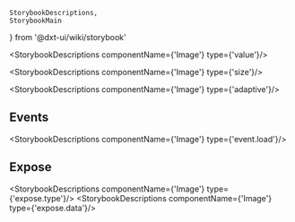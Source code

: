     StorybookDescriptions,
    StorybookMain
} from '@dxt-ui/wiki/storybook'


[//]: # (:documentation-import [!] System label / Системная метка)
[//]: # (:documentation-import [!] System label / Системная метка)

<Meta of={Image}/>
<StorybookMain
    name={ImageWikiStorybook.getName()}
    description={ImageWikiStorybook.getDescription()}
    story={Image.Image}
/>

[//]: # (:documentation-body [!] System label / Системная метка)

<StorybookDescriptions componentName={'Image'} type={'value'}/>
<Canvas of={Image.ImageType}/>

<StorybookDescriptions componentName={'Image'} type={'size'}/>
<Canvas of={Image.ImageSize}/>

<StorybookDescriptions componentName={'Image'} type={'adaptive'}/>
<Canvas of={Image.ImageAdaptive}/>
    
[//]: # (:documentation-body [!] System label / Системная метка)

[//]: # (:documentation-events [!] System label / Системная метка)
## Events

<StorybookDescriptions componentName={'Image'} type={'event.load'}/>
    
[//]: # (:documentation-events [!] System label / Системная метка)

[//]: # (:documentation-expose [!] System label / Системная метка)
## Expose

<StorybookDescriptions componentName={'Image'} type={'expose.type'}/>
<StorybookDescriptions componentName={'Image'} type={'expose.data'}/>
    
[//]: # (:documentation-expose [!] System label / Системная метка)

[//]: # (:documentation-slots [!] System label / Системная метка)
[//]: # (:documentation-slots [!] System label / Системная метка)
